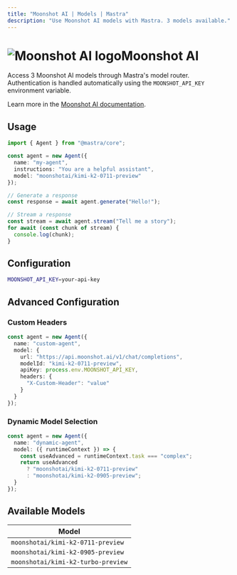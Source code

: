```yaml
---
title: "Moonshot AI | Models | Mastra"
description: "Use Moonshot AI models with Mastra. 3 models available."
---
```


# <img src="https://models.dev/logos/moonshotai.svg" alt="Moonshot AI logo" className="inline w-8 h-8 mr-2 align-middle dark:invert dark:brightness-0 dark:contrast-200" />Moonshot AI

Access 3 Moonshot AI models through Mastra's model router. Authentication is handled automatically using the `MOONSHOT_API_KEY` environment variable.

Learn more in the [Moonshot AI documentation](https://platform.moonshot.ai).

## Usage

```typescript
import { Agent } from "@mastra/core";

const agent = new Agent({
  name: "my-agent",
  instructions: "You are a helpful assistant",
  model: "moonshotai/kimi-k2-0711-preview"
});

// Generate a response
const response = await agent.generate("Hello!");

// Stream a response
const stream = await agent.stream("Tell me a story");
for await (const chunk of stream) {
  console.log(chunk);
}
```

## Configuration

```bash
MOONSHOT_API_KEY=your-api-key
```

## Advanced Configuration

### Custom Headers

```typescript
const agent = new Agent({
  name: "custom-agent",
  model: {
    url: "https://api.moonshot.ai/v1/chat/completions",
    modelId: "kimi-k2-0711-preview",
    apiKey: process.env.MOONSHOT_API_KEY,
    headers: {
      "X-Custom-Header": "value"
    }
  }
});
```

### Dynamic Model Selection

```typescript
const agent = new Agent({
  name: "dynamic-agent",
  model: ({ runtimeContext }) => {
    const useAdvanced = runtimeContext.task === "complex";
    return useAdvanced 
      ? "moonshotai/kimi-k2-0711-preview"
      : "moonshotai/kimi-k2-0905-preview";
  }
});
```

## Available Models

| Model |
|-------|
| `moonshotai/kimi-k2-0711-preview` |
| `moonshotai/kimi-k2-0905-preview` |
| `moonshotai/kimi-k2-turbo-preview` |
